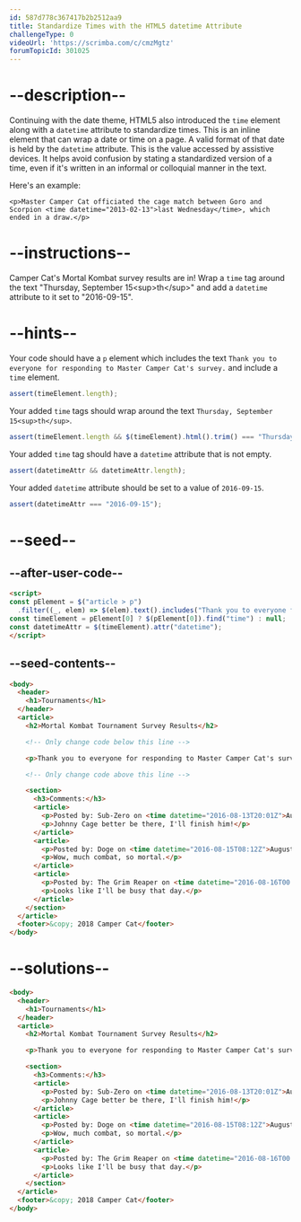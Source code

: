 ```yaml
---
id: 587d778c367417b2b2512aa9
title: Standardize Times with the HTML5 datetime Attribute
challengeType: 0
videoUrl: 'https://scrimba.com/c/cmzMgtz'
forumTopicId: 301025
---
```


# --description--

Continuing with the date theme, HTML5 also introduced the `time` element along with a `datetime` attribute to standardize times. This is an inline element that can wrap a date or time on a page. A valid format of that date is held by the `datetime` attribute. This is the value accessed by assistive devices. It helps avoid confusion by stating a standardized version of a time, even if it's written in an informal or colloquial manner in the text.

Here's an example:

`<p>Master Camper Cat officiated the cage match between Goro and Scorpion <time datetime="2013-02-13">last Wednesday</time>, which ended in a draw.</p>`

# --instructions--

Camper Cat's Mortal Kombat survey results are in! Wrap a `time` tag around the text "Thursday, September 15&lt;sup>th&lt;/sup>" and add a `datetime` attribute to it set to "2016-09-15".

# --hints--

Your code should have a `p` element which includes the text `Thank you to everyone for responding to Master Camper Cat's survey.` and include a `time` element.

```js
assert(timeElement.length);
```

Your added `time` tags should wrap around the text `Thursday, September 15<sup>th</sup>`.

```js
assert(timeElement.length && $(timeElement).html().trim() === "Thursday, September 15<sup>th</sup>");
```

Your added `time` tag should have a `datetime` attribute that is not empty.

```js
assert(datetimeAttr && datetimeAttr.length);
```

Your added `datetime` attribute should be set to a value of `2016-09-15`.

```js
assert(datetimeAttr === "2016-09-15");
```

# --seed--

## --after-user-code--

```html
<script>
const pElement = $("article > p")
  .filter((_, elem) => $(elem).text().includes("Thank you to everyone for responding to Master Camper Cat's survey."));
const timeElement = pElement[0] ? $(pElement[0]).find("time") : null;
const datetimeAttr = $(timeElement).attr("datetime");
</script>
```

## --seed-contents--

```html
<body>
  <header>
    <h1>Tournaments</h1>
  </header>
  <article>
    <h2>Mortal Kombat Tournament Survey Results</h2>

    <!-- Only change code below this line -->

    <p>Thank you to everyone for responding to Master Camper Cat's survey. The best day to host the vaunted Mortal Kombat tournament is Thursday, September 15<sup>th</sup>. May the best ninja win!</p>

    <!-- Only change code above this line -->

    <section>
      <h3>Comments:</h3>
      <article>
        <p>Posted by: Sub-Zero on <time datetime="2016-08-13T20:01Z">August 13<sup>th</sup></time></p>
        <p>Johnny Cage better be there, I'll finish him!</p>
      </article>
      <article>
        <p>Posted by: Doge on <time datetime="2016-08-15T08:12Z">August 15<sup>th</sup></time></p>
        <p>Wow, much combat, so mortal.</p>
      </article>
      <article>
        <p>Posted by: The Grim Reaper on <time datetime="2016-08-16T00:00Z">August 16<sup>th</sup></time></p>
        <p>Looks like I'll be busy that day.</p>
      </article>
    </section>
  </article>
  <footer>&copy; 2018 Camper Cat</footer>
</body>
```

# --solutions--

```html
<body>
  <header>
    <h1>Tournaments</h1>
  </header>
  <article>
    <h2>Mortal Kombat Tournament Survey Results</h2>

    <p>Thank you to everyone for responding to Master Camper Cat's survey. The best day to host the vaunted Mortal Kombat tournament is <time datetime="2016-09-15">Thursday, September 15<sup>th</sup></time>. May the best ninja win!</p>

    <section>
      <h3>Comments:</h3>
      <article>
        <p>Posted by: Sub-Zero on <time datetime="2016-08-13T20:01Z">August 13<sup>th</sup></time></p>
        <p>Johnny Cage better be there, I'll finish him!</p>
      </article>
      <article>
        <p>Posted by: Doge on <time datetime="2016-08-15T08:12Z">August 15<sup>th</sup></time></p>
        <p>Wow, much combat, so mortal.</p>
      </article>
      <article>
        <p>Posted by: The Grim Reaper on <time datetime="2016-08-16T00:00Z">August 16<sup>th</sup></time></p>
        <p>Looks like I'll be busy that day.</p>
      </article>
    </section>
  </article>
  <footer>&copy; 2018 Camper Cat</footer>
</body>
```
